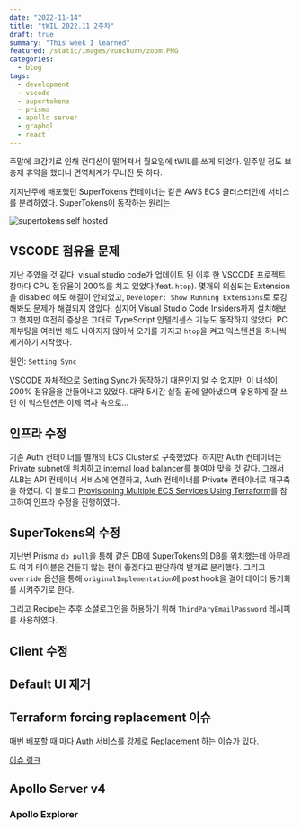 ```yaml
---
date: "2022-11-14"
title: "tWIL 2022.11 2주차"
draft: true
summary: "This week I learned"
featured: /static/images/eunchurn/zoom.PNG
categories:
  - blog
tags:
  - development
  - vscode
  - supertokens
  - prisma
  - apollo server
  - graphql
  - react
---
```


주말에 코감기로 인해 컨디션이 떨어져서 월요일에 tWIL를 쓰게 되었다. 일주일 정도 보충제 휴약을 했더니 면역체계가 무너진 듯 하다.

지지난주에 배포했던 SuperTokens 컨테이너는 같은 AWS ECS 클러스터안에 서비스를 분리하였다. SuperTokens이 동작하는 원리는

![supertokens self hosted](/static/images/2022/11/self_hosted_generic.png)

## VSCODE 점유율 문제

지난 주였을 것 같다. visual studio code가 업데이트 된 이후 한 VSCODE 프로젝트 창마다 CPU 점유율이 200%를 치고 있었다(feat. `htop`). 몇개의 의심되는 Extension을 disabled 해도 해결이 안되었고, `Developer: Show Running Extensions`로 로깅해봐도 문제가 해결되지 않았다. 심지어 Visual Studio Code Insiders까지 설치해보고 했지만 여전히 증상은 그대로 TypeScript 인텔리센스 기능도 동작하지 않았다. PC 재부팅을 여러번 해도 나아지지 않아서 오기를 가지고 `htop`을 켜고 익스텐션을 하나씩 제거하기 시작했다.

원인: `Setting Sync`

VSCODE 자체적으로 Setting Sync가 동작하기 때문인지 알 수 없지만, 이 녀석이 200% 점유율을 만들어내고 있었다. 대략 5시간 삽질 끝에 알아냈으며 유용하게 잘 쓰던 이 익스텐션은 이제 역사 속으로...

## 인프라 수정

기존 Auth 컨테이너를 별개의 ECS Cluster로 구축했었다. 하지만 Auth 컨테이너는 Private subnet에 위치하고 internal load balancer를 붙여야 맞을 것 같다. 그래서 ALB는 API 컨테이너 서비스에 연결하고, Auth 컨테이너를 Private 컨테이너로 재구축을 하였다. 이 블로그 [Provisioning Multiple ECS Services Using Terraform](https://towardsaws.com/provisioning-multiple-ecs-services-using-terraform-d4448354c803)를 참고하여 인프라 수정을 진행하였다.

## SuperTokens의 수정

지난번 Prisma `db pull`을 통해 같은 DB에 SuperTokens의 DB를 위치했는데 아무래도 여기 테이블은 건들지 않는 편이 좋겠다고 판단하여 별개로 분리했다. 그리고 `override` 옵션을 통해 `originalImplementation`에 post hook을 걸어 데이터 동기화를 시켜주기로 한다.

그리고 Recipe는 추후 소셜로그인을 허용하기 위해 `ThirdParyEmailPassword` 레시피를 사용하였다.

## Client 수정

## Default UI 제거

## Terraform forcing replacement 이슈

매번 배포할 때 마다 Auth 서비스를 강제로 Replacement 하는 이슈가 있다.

[이슈 링크](https://github.com/hashicorp/terraform-provider-aws/issues/11526)

## Apollo Server v4

### Apollo Explorer
